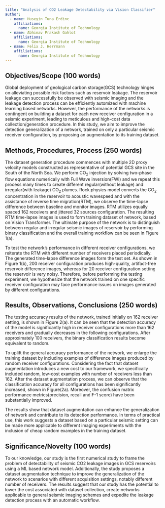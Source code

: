 ```yaml
---
title: "Analysis of CO2 Leakage Detectability via Vision Classifier"
author:
  - name: Huseyin Tuna Erdinc
    affiliations:
      name: Georgia Institute of Technology
  - name: Abhinav Prakash Gahlot
    affiliations:
      name: Georgia Institute of Technology
  - name: Felix J. Herrmann
    affiliations:
      name: Georgia Institute of Technology
---
```


## Objectives/Scope (100 words)

Global deployment of geological carbon storage(GCS) technology hinges on alleviating possible risk factors such as reservoir leakage. The reservoir leakage can successfully be observed with seismic imaging and the leakage detection process can be efficiently automized with machine learning based networks. However, the performance of the networks is contingent on building a dataset for each new receiver configuration in a seismic experiment, leading to meticulous and high-cost data collection/generation procedure. In this study, we aim to improve the detection generalization of a network, trained on only a particular seismic receiver configuration, by proposing an augmentation to its training dataset.


## Methods, Procedures, Process (250 words)

The dataset generation procedure commences with multiple 2D proxy velocity models constructed as representative of potential GCS site in the South of the North Sea. We perform CO~2~ injection by solving two-phase flow equations numerically with Full Wave inversion(FWI) and we repeat this process many times to create different regular(without leakage) and irregular(with leakage) CO~2~ plumes. Rock physics model converts the CO~2~ concentration in the reservoir to acoustic wavespeed and with the assistance of reverse time migration(RTM), we observe the time-lapse difference between baseline and monitor images. RTM utilizes equally spaced 162 receivers and jittered 32 sources configuration. The resulting RTM time-lapse images is used to form training dataset of network, based on Vision Transformer. The ultimate purpose of the network is to distinguish between regular and irregular seismic images of reservoir by performing binary classification and the overall training workflow can be seen in Figure 1(a).

To test the network's performance in different receiver configurations, we reiterate the RTM with different number of receivers placed periodically. The generated time-lapse difference images form the test set. As shown in Figure 1(b), 200 receiver configuration produces high-quality, artifact-free reservoir difference images, whereas for 20 receiver configuration setting the reservoir is very noisy. Therefore, before performing the testing experiment, we hypothesize that the network trained on one specific receiver configuration may face performance issues on images generated by different configurations.


## Results, Observations, Conclusions (250 words)

The testing accuracy results of the network, trained initially on 162 receiver setting, is shown in Figure 2(a). It can be seen that the detection accuracy of the model is significantly high in receiver configurations more than 162 receivers and gradually decreases in the following configurations. After approximately 100 receivers, the binary classification results become equivalent to random. 

To uplift the general accuracy performance of the network, we enlarge the training dataset by including examples of difference images produced by random receiver configurations. Considering the fact that dataset augmentation introduces a new cost to our framework, we specifically included random, low-cost examples with number of receivers less than 162. After the dataset augmentation process, we can observe that the classification accuracy for all configurations has been significantly increased, shown in Figure(2a). Moreover, the confusion matrix performance metrics(precision, recall and F-1 score) have been substantially improved.

The results show that dataset augmentation can enhance the generalization of network and contribute to its detection performance. In terms of practical use, this work suggests a dataset based on a particular seismic setting can be made more applicable to different imaging experiments with the inclusion of cheap random examples in the training dataset.


## Significance/Novelty (100 words)

To our knowledge, our study is the first numerical study to frame the problem of detectability of seismic CO2 leakage images in GCS reservoirs using a ML based network model. Additionally, the study proposes a dataset augmentation technique to improve the generalization of the network to scenarios with different acquisition settings, notably different number of receivers. The results suggest that our study has the potential to lower the cost associated with dataset collection, create networks applicable to general seismic imaging schemes and expedite the leakage detection process with an automatic workflow. 






<!-- ::: {#fig-1 layout-ncol=1}

![fig1](figs/fig1.png){width=100%}

Figure 1

:::

::: {#fig-2 layout-ncol=1}

![fig2](figs/fig2.png){width=100%}

Figure 2

::: -->